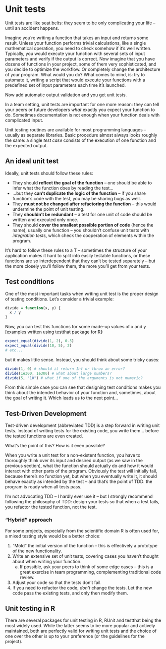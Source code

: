 # Unit tests

Unit tests are like seat belts: they seem to be only complicating your life -- until an accident happens.

Imagine you're writing a function that takes an input and returns some result. Unless your function performs trivial calculations, like a single mathematical operation, you need to check somehow if it's well written. Typically, you would execute your function with several sets of input parameters and verify if the output is correct. Now imagine that you have dozens of functions in your project, some of them very sophisticated, and you decide to optimize the workflow. Or completely change the architecture of your program. What would you do? What comes to mind, is: try to automate it, writing a script that would execute your functions with a predefined set of input parameters each time it's launched.

Now add automatic output validation and you get unit tests.

In a team setting, unit tests are important for one more reason: they can tell your peers or future developers *what* exactly you expect your function to do. Sometimes documentation is not enough when your function deals with complicated input.

Unit testing routines are available for most programming languages -- usually as separate libraries. Basic procedure almost always looks roughly the same: a single *test case* consists of the execution of one function and the expected output.

## An ideal unit test

Ideally, unit tests should follow these rules:

* They should **reflect the goal of the function** -- one should be able to infer what the function does by reading the test...
* ...but they **can't duplicate the logic of the function** -- if you share function's code with the test, you may be sharing bugs as well.
* They **must not be changed after refactoring the function** -- this would undermine the point of unit testing.
* They **shouldn't be redundant** -- a test for one unit of code should be written and executed only once.
* They should **cover the smallest possible portion of code** (hence the name), usually one function -- you shouldn't confuse unit tests with *integration tests*, which check the cooperation of elements within the program.

It's hard to follow these rules to a T -- sometimes the structure of your application makes it hard to split into easily testable functions, or these functions are so interdependent that they can't be tested separately -- but the more closely you'll follow them, the more you'll get from your tests.

## Test conditions

One of the most important tasks when writing unit test is the proper design of testing conditions. Let's consider a trivial example:

```r
divide = function(x, y) {
  x / y
}
```

Now, you can test this functions for some made-up values of x and y [examples written using testthat package for R]:

```r
expect_equal(divide(1, 2), 0.5)
expect_equal(divide(10, 5), 2)
# etc...
```

but it makes little sense. Instead, you should think about some tricky cases:

```r
divide(1, 0) # should it return Inf or throw an error?
divide(1e300, 1e300) # what about large numbers?
divide(5, "10") # what if one of the arguments is not numeric?
```

From this simple case you can see that designing test conditions makes you think about the intended behavior of your function and, sometimes, about the goal of writing it. Which leads us to the next point...

## Test-Driven Development

Test-driven development (abbreviated TDD) is a step forward in writing unit tests. Instead of writing tests for the existing code, you write them... before the tested functions are even created.

What's the point of this? How is it even possible?

When you write a unit test for a non-existent function, you have to thoroughly think over its input and desired output (as we saw in the previous section), what the function should actually do and how it would interact with other parts of the program. Obviously the test will initially fail, because there's no function yet, but when you eventually write it, it should behave exactly as intended by the test -- and that's the point of TDD: the program is ready when all tests pass.

I'm not advocating TDD -- I hardly ever use it -- but I strongly recommend following the philosophy of TDD: design your tests so that when a test fails, you refactor the tested function, not the test.

### "Hybrid" approach

For some projects, especially from the scientific domain R is often used for, a mixed testing style would be a better choice:

1. "Mold" the initial version of the function -- this is effectively a prototype of the new functionality.
2. Write an extensive set of unit tests, covering cases you haven't thought about when writing your function.
    a) If possible, ask your peers to think of some edge cases -- this is a great exercise in team programming, complementing traditional code review.
3. Adjust your code so that the tests don't fail.
4. If you need to refactor the code, *don't* change the tests. Let the new code pass the existing tests, and only then modify them.

## Unit testing in R

There are several packages for unit testing in R, RUnit and testthat being the most widely used. While the latter seems to be more popular and actively maintained, both are perfectly valid for writing unit tests and the choice of one over the other is up to your preference (or the guidelines for the project).


